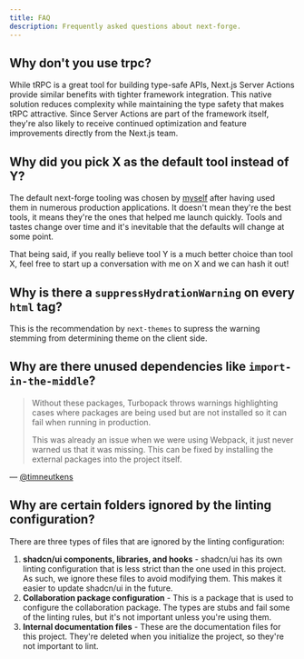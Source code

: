 ```yaml
---
title: FAQ
description: Frequently asked questions about next-forge.
---
```


## Why don't you use trpc?

While tRPC is a great tool for building type-safe APIs, Next.js Server Actions provide similar benefits with tighter framework integration. This native solution reduces complexity while maintaining the type safety that makes tRPC attractive. Since Server Actions are part of the framework itself, they're also likely to receive continued optimization and feature improvements directly from the Next.js team.

## Why did you pick X as the default tool instead of Y?

The default next-forge tooling was chosen by [myself](https://x.com/haydenbleasel) after having used them in numerous production applications. It doesn't mean they're the best tools, it means they're the ones that helped me launch quickly. Tools and tastes change over time and it's inevitable that the defaults will change at some point.

That being said, if you really believe tool Y is a much better choice than tool X, feel free to start up a conversation with me on X and we can hash it out!

## Why is there a `suppressHydrationWarning` on every `html` tag?

This is the recommendation by `next-themes` to supress the warning stemming from determining theme on the client side.

## Why are there unused dependencies like `import-in-the-middle`?

> Without these packages, Turbopack throws warnings highlighting cases where packages are being used but are not installed so it can fail when running in production.
> 
> This was already an issue when we were using Webpack, it just never warned us that it was missing. This can be fixed by installing the external packages into the project itself.

— [@timneutkens](https://github.com/haydenbleasel/next-forge/pull/170#issuecomment-2459255583)

## Why are certain folders ignored by the linting configuration?

There are three types of files that are ignored by the linting configuration:

1. **shadcn/ui components, libraries, and hooks** - shadcn/ui has its own linting configuration that is less strict than the one used in this project. As such, we ignore these files to avoid modifying them. This makes it easier to update shadcn/ui in the future.
2. **Collaboration package configuration** - This is a package that is used to configure the collaboration package. The types are stubs and fail some of the linting rules, but it's not important unless you're using them.
3. **Internal documentation files** - These are the documentation files for this project. They're deleted when you initialize the project, so they're not important to lint.
